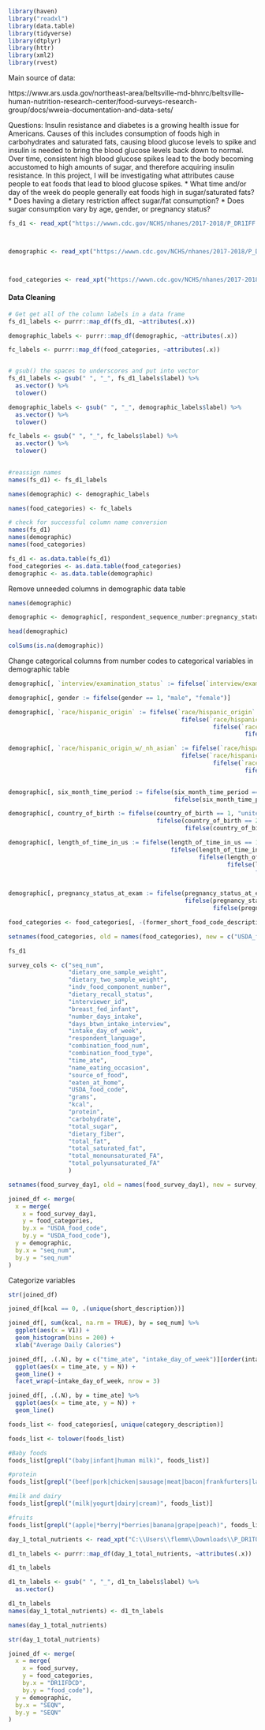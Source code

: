 ```{r load libraries to read in data types}
library(haven)
library("readxl")
library(data.table)
library(tidyverse)
library(dtplyr)
library(httr)
library(xml2)
library(rvest)
```


Main source of data:

https://www.ars.usda.gov/northeast-area/beltsville-md-bhnrc/beltsville-human-nutrition-research-center/food-surveys-research-group/docs/wweia-documentation-and-data-sets/


Questions:
Insulin resistance and diabetes is a growing health issue for Americans. Causes of this includes consumption of foods high in carbohydrates and saturated fats, causing blood glucose levels to spike and insulin is needed to bring the blood glucose levels back down to normal. Over time, consistent high blood glucose spikes lead to the body becoming accustomed to high amounts of sugar, and therefore acquiring insulin resistance. In this project, I will be investigating what attributes cause people to eat foods that lead to blood glucose spikes. 
* What time and/or day of the week do people generally eat foods high in sugar/saturated fats?
* Does having a dietary restriction affect sugar/fat consumption?
* Does sugar consumption vary by age, gender, or pregnancy status?
        
        
```{r Read in data sets from website, cache = TRUE}


fs_d1 <- read_xpt("https://wwwn.cdc.gov/NCHS/nhanes/2017-2018/P_DR1IFF.xpt")



demographic <- read_xpt("https://wwwn.cdc.gov/NCHS/nhanes/2017-2018/P_DEMO.xpt")



food_categories <- read_xpt("https://wwwn.cdc.gov/NCHS/nhanes/2017-2018/P_drxfcd.xpt")

```


#### Data Cleaning

```{r Changing column names}
# Get get all of the column labels in a data frame
fs_d1_labels <- purrr::map_df(fs_d1, ~attributes(.x))

demographic_labels <- purrr::map_df(demographic, ~attributes(.x))

fc_labels <- purrr::map_df(food_categories, ~attributes(.x))


# gsub() the spaces to underscores and put into vector
fs_d1_labels <- gsub(" ", "_", fs_d1_labels$label) %>%
  as.vector() %>%
  tolower()

demographic_labels <- gsub(" ", "_", demographic_labels$label) %>%
  as.vector() %>%
  tolower()

fc_labels <- gsub(" ", "_", fc_labels$label) %>%
  as.vector() %>%
  tolower()
 

#reassign names
names(fs_d1) <- fs_d1_labels

names(demographic) <- demographic_labels

names(food_categories) <- fc_labels

# check for successful column name conversion
names(fs_d1)
names(demographic)
names(food_categories)
```




```{r convert to data tables}
fs_d1 <- as.data.table(fs_d1)
food_categories <- as.data.table(food_categories)
demographic <- as.data.table(demographic)
```



Remove unneeded columns in demographic data table
```{r filter demographic table}
names(demographic)

demographic <- demographic[, respondent_sequence_number:pregnancy_status_at_exam]

head(demographic)
```


```{r columns that contain NAs that will have to be accounted for}
colSums(is.na(demographic))
```


Change categorical columns from number codes to categorical variables in demographic table
```{r decoding categorical variables in demographic table}
demographic[, `interview/examination_status` := fifelse(`interview/examination_status` == 1, "interview_only", "interview_and_mec_examined")]

demographic[, gender := fifelse(gender == 1, "male", "female")]

demographic[, `race/hispanic_origin` := fifelse(`race/hispanic_origin` == 1, "mexican_american",
                                                 fifelse(`race/hispanic_origin` == 2, "other_hispanic",
                                                          fifelse(`race/hispanic_origin` == 3, "non-hispanic_white",
                                                                   fifelse(`race/hispanic_origin` == 4, "non-hispanic_black", "other_race_incl_multiracial"))))]

demographic[, `race/hispanic_origin_w/_nh_asian` := fifelse(`race/hispanic_origin_w/_nh_asian` == 1, "mexican_american",
                                                 fifelse(`race/hispanic_origin_w/_nh_asian` == 2, "other_hispanic",
                                                          fifelse(`race/hispanic_origin_w/_nh_asian` == 3, "non-hispanic_white",
                                                                   fifelse(`race/hispanic_origin_w/_nh_asian` == 4, "non-hispanic_black", 
                                                                           fifelse(`race/hispanic_origin_w/_nh_asian` == 6, "non-hispanic_asian", "other_race_incl_multiracial")))))]

demographic[, six_month_time_period := fifelse(six_month_time_period == 1, "nov1-apr30", 
                                               fifelse(six_month_time_period == 2, "may1-oct31", NA_character_))]

demographic[, country_of_birth := fifelse(country_of_birth == 1, "united_states", 
                                          fifelse(country_of_birth == 2, "other",
                                                  fifelse(country_of_birth == 77, "refused", "dont_know")))]

demographic[, length_of_time_in_us := fifelse(length_of_time_in_us == 1, "less_than_5", 
                                              fifelse(length_of_time_in_us == 2, "between_5_and_15",
                                                      fifelse(length_of_time_in_us == 3, "between_15_and_30",
                                                              fifelse(length_of_time_in_us == 4, "30_or_more",
                                                                      fifelse(length_of_time_in_us == 77, "refused", 
                                                                              fifelse(length_of_time_in_us == 99, "dont_know", NA_character_))))))]

demographic[, pregnancy_status_at_exam := fifelse(pregnancy_status_at_exam == 1, "pregnant",
                                                  fifelse(pregnancy_status_at_exam == 2, "not_pregnant",
                                                          fifelse(pregnancy_status_at_exam == 3, "cannot_ascertain", NA_character_)))]
```



```{r filter food_category table and rename cols}
food_categories <- food_categories[, -(former_short_food_code_description:former_long_food_code_description)]

setnames(food_categories, old = names(food_categories), new = c("USDA_food_code", "short_description", "long_description"))

```

```{r filter day 1 survey}
fs_d1


```

```{r, eval = FALSE}
survey_cols <- c("seq_num",
                 "dietary_one_sample_weight",
                 "dietary_two_sample_weight",
                 "indv_food_component_number",
                 "dietary_recall_status",
                 "interviewer_id",
                 "breast_fed_infant",
                 "number_days_intake",
                 "days_btwn_intake_interview",
                 "intake_day_of_week",
                 "respondent_language",
                 "combination_food_num",
                 "combination_food_type",
                 "time_ate",
                 "name_eating_occasion",
                 "source_of_food",
                 "eaten_at_home",
                 "USDA_food_code",
                 "grams",
                 "kcal",
                 "protein",
                 "carbohydrate",
                 "total_sugar",
                 "dietary_fiber",
                 "total_fat",
                 "total_saturated_fat",
                 "total_monounsaturated_FA",
                 "total_polyunsaturated_FA"
                 )

setnames(food_survey_day1, old = names(food_survey_day1), new = survey_cols)
```


```{r}
joined_df <- merge(
  x = merge(
    x = food_survey_day1, 
    y = food_categories, 
    by.x = "USDA_food_code", 
    by.y = "USDA_food_code"),
  y = demographic,
  by.x = "seq_num",
  by.y = "seq_num"
)
```

Categorize variables

```{r}
str(joined_df)
```















```{r}
joined_df[kcal == 0, .(unique(short_description))]
```



```{r}
joined_df[, sum(kcal, na.rm = TRUE), by = seq_num] %>%
  ggplot(aes(x = V1)) +
  geom_histogram(bins = 200) +
  xlab("Average Daily Calories")
```
```{r temporal patterns separated by day and time}
joined_df[, .(.N), by = c("time_ate", "intake_day_of_week")][order(intake_day_of_week, time_ate)] %>%
  ggplot(aes(x = time_ate, y = N)) +
  geom_line() +
  facet_wrap(~intake_day_of_week, nrow = 3)
```


```{r temporal eating patterns separated by just time}
joined_df[, .(.N), by = time_ate] %>%
  ggplot(aes(x = time_ate, y = N)) +
  geom_line()
```











```{r getting list of unique food categories in the data set, eval=FALSE, echo=FALSE}
foods_list <- food_categories[, unique(category_description)]

foods_list <- tolower(foods_list)

#Baby foods
foods_list[grepl("(baby|infant|human milk)", foods_list)]

#protein
foods_list[grepl("(beef|pork|chicken|sausage|meat|bacon|frankfurters|lamb|egg)", foods_list)]

#milk and dairy
foods_list[grepl("(milk|yogurt|dairy|cream)", foods_list)]

#fruits
foods_list[grepl("(apple|*berry|*berries|banana|grape|peach)", foods_list)]
```

```{r testing new data file}
day_1_total_nutrients <- read_xpt("C:\\Users\\flemm\\Downloads\\P_DR1TOT.xpt") #has info on what kind of diet a person was on
```

```{r}

d1_tn_labels <- purrr::map_df(day_1_total_nutrients, ~attributes(.x))

d1_tn_labels

d1_tn_labels <- gsub(" ", "_", d1_tn_labels$label) %>%
  as.vector()

d1_tn_labels
names(day_1_total_nutrients) <- d1_tn_labels

names(day_1_total_nutrients)

str(day_1_total_nutrients)
```


```{r}
joined_df <- merge(
  x = merge(
    x = food_survey, 
    y = food_categories, 
    by.x = "DR1IFDCD", 
    by.y = "food_code"),
  y = demographic,
  by.x = "SEQN",
  by.y = "SEQN"
)
```






